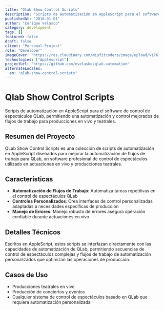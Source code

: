 ```yaml
---
title: "Qlab Show Control Scripts"
description: "Scripts de automatización en AppleScript para el software de control de espectáculos QLab, permitiendo una automatización y control mejorados de flujos de trabajo para producciones en vivo y teatrales."
publishedAt: "2016-01-01"
author: "Enrique Velasco"
category: development
tags: []
featured: false
draft: false
client: "Personal Project"
role: "Developer"
imageCover: "https://res.cloudinary.com/misfitcoders/image/upload/v1761953157/eVelasco/covers/works/qlab-scripts/qlab-scripts-cover_ptazgb.jpg"
technologies: ["Applescript"]
projectUrl: "https://github.com/evelasko/qlab-automation"
alternateLocales:
  en: "qlab-show-control-scripts"
---
```


# Qlab Show Control Scripts

Scripts de automatización en AppleScript para el software de control de espectáculos QLab, permitiendo una automatización y control mejorados de flujos de trabajo para producciones en vivo y teatrales.

## Resumen del Proyecto

QLab Show Control Scripts es una colección de scripts de automatización en AppleScript diseñados para mejorar la automatización de flujos de trabajo para QLab, un software profesional de control de espectáculos utilizado en actuaciones en vivo y producciones teatrales.

## Características

- **Automatización de Flujos de Trabajo**: Automatiza tareas repetitivas en el control de espectáculos QLab
- **Controles Personalizados**: Crea interfaces de control personalizadas adaptadas a necesidades específicas de producción
- **Manejo de Errores**: Manejo robusto de errores asegura operación confiable durante actuaciones en vivo

## Detalles Técnicos

Escritos en AppleScript, estos scripts se interfazan directamente con las capacidades de automatización de QLab, permitiendo secuencias de control de espectáculos complejas y flujos de trabajo de automatización personalizados que optimizan las operaciones de producción.

## Casos de Uso

- Producciones teatrales en vivo
- Producción de conciertos y eventos
- Cualquier sistema de control de espectáculos basado en QLab que requiera automatización personalizada
